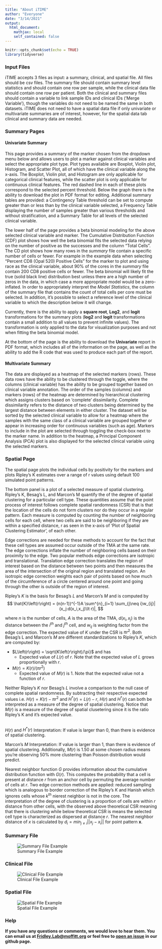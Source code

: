 ```yaml
---
title: "About iTIME"
author: "Everyone"
date: "3/14/2021"
output: 
  html_document:
    mathjax: local
    self_contained: false
---
```


```r
knitr::opts_chunk$set(echo = TRUE)
library(tidyverse)
```

### Input Files

iTIME accepts 3 files as input: a summary, clinical, and spatial file. All files should be csv files. The summary file should contain summary level statistics and should contain one row per sample, while the clinical data file should contain one row per patient. Both the clinical and summary files should contain a variable to link sample IDs and clinical IDs ('Merge Variable'), though the variables do not need to be named the same in both datasets. iTIME does not need to have a spatial data file if only univariate or multivariate summaries are of interest, however, for the spatial data tab clinical and summary data are needed. 

### Summary Pages

#### Univariate Summary

This page provides a summary of the marker chosen from the dropdown menu below and allows users to plot a marker against clinical variables and select the appropriate plot type. Plot types available are Boxplot, Violin plot, Histogram, and Scatter Plot, all of which have the clinical variable along the x-axis. The Boxplot, Violin plot, and Histogram are only applicable for categorical clinical features, while the scatter plot is only applicable for continuous clinical features. The red dashed line in each of these plots correspond to the selected percent threshold. Below the graph there is the ability to download the plot in PDF format for editing. Additional summary tables are provided: a Contingency Table threshold can be set to compute greater than or less than by the clinical variable selected, a Frequency Table displaying the number of samples greater than various thresholds and without stratification, and a Summary Table for all levels of the selected clinical variable.

The lower half of the page provides a beta binomial modeling for the above selected clinical variable and marker. The Cumulative Distribution Function (CDF) plot shows how well the beta binomial fits the selected data relying on the number of positive as the successes and the column "Total Cells". The CD plot shows how many rows in the *summary* file contain a specific number of cells or fewer. For example in the example data when selecting "Percent CD8 (Opal 520) Positive Cells" for the marker to plot and using race as the clinical variable, about 90% of the cores in the *summary* file contain 200 CD8 positive cells or fewer. The beta binomial will likely fit the true (solid black line) distribution best unless there are a high number of zeros in the data, in which case a more appropriate model would be a zero-inflated. In order to appropriately interpret the *Model Statistics*, the column of the summary file that contains the count of total cells per core must be selected. In addition, it's possible to select a reference level of the clinical variable to which the description below it will change.

Currently, there is the ability to apply a **square root**, **Log2**, and **logit** transformations for the summary plots (**log2** and **logit** transformations contain a small addition to all values to prevent infinite values). The transformation is only applied to the data for visualization purposes and not when fitting the beta binomial model.

At the bottom of the page is the ability to download the **Univariate** report in PDF format, which includes all of the information on the page, as well as the ability to add the R code that was used to produce each part of the report.

#### Multivariate Summary

The data are displayed as a heatmap of the selected markers (rows). These data rows have the ability to be clustered through the toggle, where the columns (clinical variable) has the ability to be grouped together based on clinical variable annotation. The order of the samples (columns) and markers (rows) of the heatmap are determined by hierarchical clustering which assigns clusters based on ‘complete’ dissimilarity. Complete dissimilarity refers to the distance of two clusters being determined by the largest distance between elements in either cluster.  The dataset will be sorted by the selected clinical variable to allow for a heatmap where the samples with the same class of a clinical variable are grouped together or appear in increasing order for continuous variables (such as age). Markers to include in the plot are selected through toggling the check-box next to the marker name. In addition to the heatmap, a Principal Component Analysis (PCA) plot is also displayed for the selected clinical variable using the selected markers.

### Spatial Page

The spatial page plots the individual cells by positivity for the markers and plots Ripley's K estimates over a range of r values using default 100 simulated point patterns.

The bottom panel is a plot of a selected measure of spatial clustering. Ripley’s K, Besag’s L, and Marcon’s M quantify the of the degree of spatial clustering for a particular cell type.  These quantities assume that the point process of interest follows complete spatial randomness (CSR) that is that the location of the cells do not form clusters nor do they occur in a regular pattern. Each measure is computed by counting the number of neighboring cells for each cell, where two cells are said to be neighboring if they are within a specified distance, r as seen in the x-axis of ‘Plot of Spatial Clustering Estimator’, of each other. 

Edge corrections are needed for these methods to account for the fact that these cell types are assumed occur outside of the TMA at the same rate. The edge corrections inflate the number of neighboring cells based on their proximity to the edge. Two popular methods edge corrections are isotropic and translational. Translation edge correction translates the region of interest based on the distance between two points and then measures the area of the intersection of the original region and translated region. An isotropic edge correction weights each pair of points based on how much of the circumference of a circle centered around one point and going through the other is outside of the region of interest.

Ripley's $K$ is the basis for Besag's $L$ and Marcon's $M$ and is computed by
$$
\hat{K}\left(r\right) = (n(n-1))^{-1}A \sum^{n}_{i=1} \sum_{j\neq i}w_{ij}|(x_j:d(x_i,x_j)\lt r)|,
$$

where $n$ is the number of cells, $A$ is the area of the TMA, $d(x_i,x_j)$ is the distance between the $i^{th}$ and $j^{th}$ cell, and $w_{ij}$ is weighting factor from the edge correction. The expected value of $K$ under the CSR is $\pi r^2$. Both Besag's L and Marcon's $M$ are different standardizations to Ripley's $K$, which are computed by:

* $L\left(r\right) = \sqrt{K\left(r\right)/\pi}$ and has 
  + Expected value of $L\left(r\right)$ of $r$. Note that the expected value of $L$ grows proportionally with $r$.
* $M\left(r\right) = K\left(r\right)/(\pi r^2)$
  + Expected value of $M\left(r\right)$ is 1. Note that the expected value not a function of $r$.

Neither Ripley's $K$ nor Besag's $L$ involve a comparison to the null case of complete spatial randomness. By subtracting their respective expected values i.e. $H\left(r\right)  = K\left(r\right) -\pi r^2$ and $H^*\left(r\right)  = L\left(r\right)  - r$, $H\left(r\right)$ and $H^*\left(r\right)$ can both be interpreted as a measure of the degree of spatial clustering. Notice that $M\left(r\right)$ is a measure of the degree of spatial clusetering since it is the ratio Ripley's K and it's expected value.  

<!-- ```{r, modified_ripleys, echo=F, fig.align='center'} -->

<!-- tbl = data.frame("Metric" = c("Besag's L","Marcon's M"), -->
<!--                  "Formula" = c("$L\\left(r\\right) = \\sqrt{K\\left(r\\right)/\\pi}$", "$M\\left(r\\right) = K\\left(r\\right)/(\\pi r^2)$"), -->
<!--                  "Expected Value" = c("$r$", "1"), -->
<!--                  "Formula Displayed in Plot" = c("$L\\left(r\\right) - r$","$M\\left(r\\right)$")) -->

<!-- colnames(tbl) = c("Metric","Formula","Expected Value","Formula Displayed in Plot") -->
<!-- knitr::kable( tbl, escape = F, align = 'c', format = 'html')  %>% -->
<!--   kableExtra::kable_styling(position = "center", protect_latex = FALSE, latex_options = 'basic') -->
<!-- ``` -->

<br/>
$H\left(r\right)$ and $H^*\left(r\right)$ Interpretation: If value is larger than 0, than there is evidence of spatial clustering.

Marcon's $M$ Interpretation: If value is larger than 1, than there is evidence of spatial clustering. Additionally, $M\left(r\right)$ is 1.50 at some chosen radius means you're observing 50% more clustering than Poisson distribution would predict.

Nearest neighbor function $G$ provides information about the cumulative distribution function with $G\left(r\right)$. This computes the probability that a cell is present at distance $r$ from an anchor cell by permuting the average number of cells at $r$. Two edge correction methods are applied: reduced sampling which is analogous to border correction of the Ripley's $K$ and Hanish which ignores cells whose $k^{th}$ nierest neighbor is not in the core. The interpretation of the degree of clustering is a proportion of cells are within $r$ distance from other cells, with the observed above theoretical CSR meaning that there is clustering while below theoretical CSR is means the selected cell type is characterized as dispersed at distance $r$. The nearest neighbor distance of $x$ is calculated by $d_i = min_{j \neq i} || x_j - x_i||$ for point pattern $\pmb x$.

### Summary File

![Summary File Example](GettingStarted_images/example_summary_data_format.png)

### Clinical File

![Clinical File Example](GettingStarted_images/example_clinical_data_format.png)

### Spatial File

![Spatial File Example](GettingStarted_images/example_spatial_data_format.png)

### Help

**If you have any questions or comments, we would love to hear them. You can email us at [Fridley.Lab@moffitt.org](mailto:Fridley.Lab@moffitt.org) or feel free to [open an issue](https://github.com/FridleyLab/iTIME/issues) in our github page.**